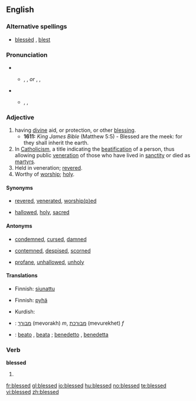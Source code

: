 ==English==

===Alternative spellings===
* [[blessèd]] {{italbrac|archaic}}, [[blest]] {{italbrac|archaic}}

===Pronunciation===
*{{italbrac|adjective}}
**{{enPR|blĕst}}, {{IPA|/blɛst/}}, {{SAMPA|blEst}} ''or'' {{enPR|blĕsʹĭd}}, {{IPA|/ˈblɛsɪd/}}, {{SAMPA|/"blEsId/}}
*{{italbrac|verb form}}
**{{enPR|blĕst}}, {{IPA|/blɛst/}}, {{SAMPA|blEst}}

===Adjective===
{{en-adj|blesseder|blessedest}}

# having [[divine]] aid, or protection, or other [[blessing]].
#* '''1611:''' ''King James Bible'' (Matthew 5:5) - Blessed are the meek: for they shall inherit the earth.
# In [[Catholicism]], a title indicating the [[beatification]] of a person, thus allowing public [[veneration]] of those who have lived in [[sanctity]] or died as [[martyr]]s.
# Held in veneration; [[revere|revered]].
# Worthy of [[worship]]; [[holy]].

====Synonyms====
*{{sense|revered}} [[revered]], [[venerate]]d, [[worship|worship(p)ed]]
*{{sense|holy}} [[hallowed]], [[holy]], [[sacred]]

====Antonyms====
*{{sense|having divine aid, or protection, or other blessing}} [[condemned]], [[cursed]], [[damned]]
*{{sense|revered}} [[contemn]]ed, [[despise]]d, [[scorn]]ed
*{{sense|holy}} [[profane]], [[unhallowed]], [[unholy]]

====Translations====
{{trans-top|having divine aid, or protection, or other blessing}}
* Finnish: [[siunattu]]
{{trans-mid}}
{{trans-bottom}}

{{trans-top|In Catholicism, a title indicating the beatification of a person}}
{{trans-mid}}
{{trans-bottom}}

{{trans-top|held in veneration; revered}}
{{trans-mid}}
{{trans-bottom}}

{{trans-top|Worthy of worship; holy}}
* Finnish: [[pyhä]]
{{trans-mid}}
* Kurdish: {{KUchar|[[پیرۆز]]}}
{{trans-bottom}}

{{checktrans-top}}
* {{ttbc|Hebrew}}: [[מבורך]] (mevorakh) ''m'', [[מבורכת]] (mevurekhet) ''f''
{{checktrans-mid}}
* {{ttbc|Italian}}: [[beato]] {{m}}, [[beata]] {{f}}; [[benedetto]] {{m}}, [[benedetta]] {{f}}
{{checktrans-bottom}}

===Verb===
'''blessed'''

# {{past of|bless}}

<!--Antonyms, etc, belong at the infinitive only
====Antonyms====
* [[cursed]]
* [[condemned]]
-->

[[fr:blessed]]
[[gl:blessed]]
[[io:blessed]]
[[hu:blessed]]
[[no:blessed]]
[[te:blessed]]
[[vi:blessed]]
[[zh:blessed]]